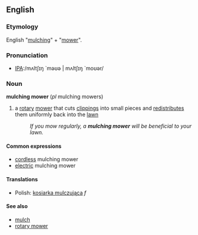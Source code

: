 ==English==

===Etymology===
English "[[mulching]]" + "[[mower]]".

===Pronunciation===
*[[Pronunciation guide|IPA]]:/mʌltʃɪŋ `məʊə | mʌltʃɪŋ `moʊər/

===Noun===
'''mulching mower''' (''pl'' mulching mowers)
# a [[rotary]] [[mower]] that cuts [[clipping]]s into small pieces and [[redistribute]]s them uniformly back into the [[lawn]] 
#: ''If you mow regularly, a '''mulching mower''' will be beneficial to your lawn.''

====Common expressions====
*[[cordless]] mulching mower
*[[electric]] mulching mower

====Translations====
*Polish: [[kosiarka mulczująca]] ''f''

====See also====
*[[mulch]]
*[[rotary mower]]